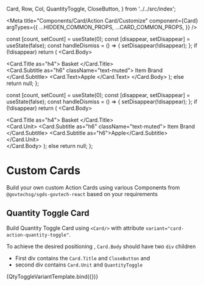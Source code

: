   Card,
  Row,
  Col,
  QuantityToggle,
  CloseButton,
} from '../../src/index';

<Meta
  title="Components/Card/Action Card/Customize"
  component={Card}
  argTypes={{
    ...HIDDEN_COMMON_PROPS,
    ...CARD_COMMON_PROPS,
  }}
/>

  const [count, setCount] = useState(0);
  const [disappear, setDisappear] = useState(false);
  const handleDismiss = () => {
    setDisappear(!disappear);
  };
  if (!disappear)
    return (
      <Row>
        <Col xs lg="5">
          <Card>
            <Card.Body>
              <Row className="mb-3">
                <div className="d-flex justify-content-between">
                  <Card.Title as="h4">
                    Basket <i className="bi bi-cart"></i>
                  </Card.Title>
                  <CloseButton onClick={handleDismiss} />
                </div>
              </Row>
              <Row>
                <Col>
                  <Card.Subtitle as="h6" className="text-muted">
                    Item Brand
                  </Card.Subtitle>
                  <Card.Text>Apple </Card.Text>
                </Col>
                <Col>
                  <QuantityToggle count={count} setCount={setCount} />
                </Col>
              </Row>
            </Card.Body>
          </Card>
        </Col>
      </Row>
    );
  else return null;
};

  const [count, setCount] = useState(0);
  const [disappear, setDisappear] = useState(false);
  const handleDismiss = () => {
    setDisappear(!disappear);
  };
  if (!disappear)
    return (
      <Row>
        <Col xs lg="5">
          <Card variant="card-action-quantity-toggle">
            <Card.Body>
              <div>
                <Card.Title as="h4">
                  Basket <i className="bi bi-cart"></i>
                </Card.Title>
                <CloseButton onClick={handleDismiss} />
              </div>
              <div>
                <Card.Unit>
                  <Card.Subtitle as="h6" className="text-muted">
                    Item Brand
                  </Card.Subtitle>
                  <Card.Subtitle as="h6">Apple</Card.Subtitle>
                </Card.Unit>
                <QuantityToggle count={count} setCount={setCount} />
              </div>
            </Card.Body>
          </Card>
        </Col>
      </Row>
    );
  else return null;
};

# Custom Cards

Build your own custom Action Cards using various Components from `@govtechsg/sgds-govtech-react` based on your requirements

## Quantity Toggle Card

Build Quantity Toggle Card using `<Card/>` with attribute `variant="card-action-quantity-toggle"`.

To achieve the desired positioning , `Card.Body` should have two `div` children

- First div contains the `Card.Title` and `CloseButton` and
- second div contains `Card.Unit` and `QuantityToggle`

<Canvas>
  <Story name="Quantity Toggle Card using variant">
    {QtyToggleVariantTemplate.bind({})}
  </Story>
</Canvas>
